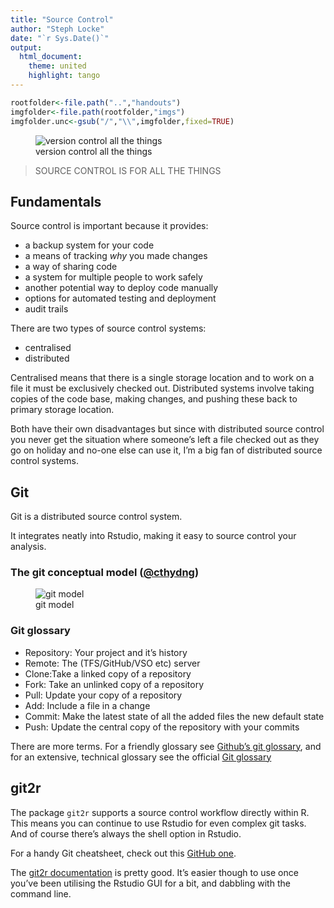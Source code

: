 ```yaml
---
title: "Source Control"
author: "Steph Locke"
date: "`r Sys.Date()`"
output:
  html_document:
    theme: united
    highlight: tango
---
```


```r
rootfolder<-file.path("..","handouts")
imgfolder<-file.path(rootfolder,"imgs")
imgfolder.unc<-gsub("/","\\",imgfolder,fixed=TRUE)
```


![version control all the things](../imgs/versioncontrolallthings.jpg)

> SOURCE CONTROL IS FOR ALL THE THINGS

## Fundamentals
Source control is important because it provides:

 - a backup system for your code
 - a means of tracking *why* you made changes
 - a way of sharing code
 - a system for multiple people to work safely
 - another potential way to deploy code manually
 - options for automated testing and deployment
 - audit trails
 
There are two types of source control systems:

 - centralised
 - distributed

Centralised means that there is a single storage location and to work on a file it must be exclusively checked out. Distributed systems involve taking copies of the code base, making changes, and pushing these back to primary storage location.

Both have their own disadvantages but since with distributed source control you never get the situation where someone's left a file checked out as they go on holiday and no-one else can use it, I'm a big fan of distributed source control systems.

## Git
Git is a distributed source control system. 

It integrates neatly into Rstudio, making it easy to source control your analysis.



### The git conceptual model ([\@cthydng](https://twitter.com/cthydng/status/575483540202106880))
![git model](`r paste0(imgfolder.unc,"\\gitmodel.jpg")`)

### Git glossary

 - Repository: Your project and it's history
 - Remote: The (TFS/GitHub/VSO etc) server
 - Clone:Take a linked copy of a repository
 - Fork: Take an unlinked copy of a repository
 - Pull: Update your copy of a repository
 - Add: Include a file in a change
 - Commit: Make the latest state of all the added files the new default state
 - Push: Update the central copy of the repository with your commits
 
There are more terms. For a friendly glossary see [Github's git glossary](https://help.github.com/articles/github-glossary/), and for an extensive, technical glossary see the official [Git glossary](https://www.kernel.org/pub/software/scm/git/docs/gitglossary.html)

## git2r
The package `git2r` supports a source control workflow directly within R. This means you can continue to use Rstudio for even complex git tasks. And of course there's always the shell option in Rstudio.

For a handy Git cheatsheet, check out this [GitHub one](https://training.github.com/kit/downloads/github-git-cheat-sheet.pdf).

The [git2r documentation](https://github.com/ropensci/git2r) is pretty good. It's easier though to use once you've been utilising the Rstudio GUI for a bit, and dabbling with the command line.